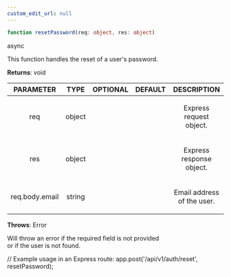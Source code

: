 ```yaml
---
custom_edit_url: null
---
```


```ts
function resetPassword(req: object, res: object)
```

<div>
  <span className="badge badge--success">async</span>
</div>

<p>This function handles the reset of a user's password.</p>

**Returns**: void

|PARAMETER|TYPE|OPTIONAL|DEFAULT|DESCRIPTION|
|:---:|:---:|:---:|:---:|:---:|
|req|object|||<p>Express request object.</p>|
|res|object|||<p>Express response object.</p>|
|req.body.email|string|||<p>Email address of the user.</p>|

**Throws**: Error

<p>Will throw an error if the required field is not provided<br />or if the user is not found.</p>

// Example usage in an Express route:app.post('/api/v1/auth/reset', resetPassword);


